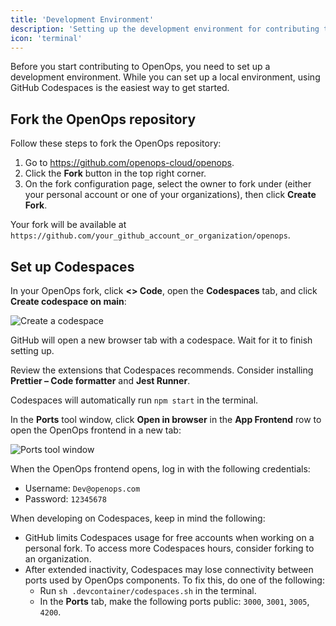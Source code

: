 ```yaml
---
title: 'Development Environment'
description: 'Setting up the development environment for contributing to OpenOps'
icon: 'terminal'
---
```


Before you start contributing to OpenOps, you need to set up a development environment. While you can set up a local environment, using GitHub Codespaces is the easiest way to get started.

## Fork the OpenOps repository

Follow these steps to fork the OpenOps repository:

1. Go to https://github.com/openops-cloud/openops.
2. Click the **Fork** button in the top right corner.
3. On the fork configuration page, select the owner to fork under (either your personal account or one of your organizations), then click **Create Fork**.

Your fork will be available at `https://github.com/your_github_account_or_organization/openops`.

## Set up Codespaces

In your OpenOps fork, click **\<\> Code**, open the **Codespaces** tab, and click **Create codespace on main**:

![Create a codespace](/images/contributing/create-codespace.png)

GitHub will open a new browser tab with a codespace. Wait for it to finish setting up.

Review the extensions that Codespaces recommends. Consider installing **Prettier – Code formatter** and **Jest Runner**.

Codespaces will automatically run `npm start` in the terminal.

In the **Ports** tool window, click **Open in browser** in the **App Frontend** row to open the OpenOps frontend in a new tab:

![Ports tool window](/images/contributing/ports.png)

When the OpenOps frontend opens, log in with the following credentials:
* Username: `Dev@openops.com`
* Password: `12345678`

When developing on Codespaces, keep in mind the following:
* GitHub limits Codespaces usage for free accounts when working on a personal fork. To access more Codespaces hours, consider forking to an organization.
* After extended inactivity, Codespaces may lose connectivity between ports used by OpenOps components. To fix this, do one of the following:
  * Run `sh .devcontainer/codespaces.sh` in the terminal.
  * In the **Ports** tab, make the following ports public: `3000`, `3001`, `3005`, `4200`.
